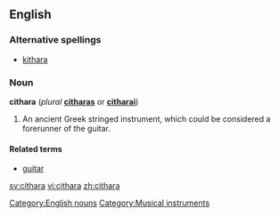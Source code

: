 ==English==

===Alternative spellings===
*[[kithara]]

===Noun===
'''cithara''' (''plural'' '''[[citharas]]''' or '''[[citharai]]''')

# An ancient Greek stringed instrument, which could be considered a forerunner of the guitar.  

====Related terms====
* [[guitar]]

[[Category:English nouns]]
[[Category:Musical instruments]]

[[sv:cithara]]
[[vi:cithara]]
[[zh:cithara]]